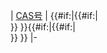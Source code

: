 <includeonly>| [[CAS号]]
| {{Chembox CASCheck|count=1|value={{{value|}}}|value_url={{{value_url|}}}|value_comment={{{value_comment|}}}|value_ref={{{value_ref|}}} }}<!--
-->{{Chembox CASCheck|count=2|value0={{{value|}}}|value={{{value1|}}}|value_url={{{value1_url|}}}|value_comment={{{value1_comment|}}}|value_ref={{{value1_ref|}}} }}<!--
-->{{Chembox CASCheck|count=3|value0={{{value|}}}{{{value1|}}}|value={{{value2|}}}|value_url={{{value2_url|}}}|value_comment={{{value2_comment|}}}|value_ref={{{value2_ref|}}} }}<!--
-->{{Chembox CASCheck|count=4|value0={{{value|}}}{{{value1|}}}{{{value2|}}}|value={{{value3|}}}|value_url={{{value3_url|}}}|value_comment={{{value3_comment|}}}|value_ref={{{value3_ref|}}} }}<!--
-->{{Chembox CASCheck|count=5|value0={{{value|}}}{{{value1|}}}{{{value2|}}}{{{value3|}}}|value={{{value4|}}}|value_url={{{value4_url|}}}|value_comment={{{value4_comment|}}}|value_ref={{{value4_ref|}}} }}<!--
-->{{Chembox CASCheck|count=6|value0={{{value|}}}{{{value1|}}}{{{value2|}}}{{{value3|}}}{{{value4|}}}|value={{{value5|}}}|value_url={{{value5_url|}}}|value_comment={{{value5_comment|}}}|value_ref={{{value5_ref|}}} }}<!--
-->{{Chembox CASCheck|count=7|value0={{{value|}}}{{{value1|}}}{{{value2|}}}{{{value3|}}}{{{value4|}}}{{{value5|}}}|value={{{value6|}}}|value_url={{{value6_url|}}}|value_comment={{{value6_comment|}}}|value_ref={{{value6_ref|}}} }}<!--
-->{{Chembox CASCheck|count=8|value0={{{value|}}}{{{value1|}}}{{{value2|}}}{{{value3|}}}{{{value4|}}}{{{value5|}}}{{{value6|}}}|value={{{value7|}}}|value_url={{{value7_url|}}}|value_comment={{{value7_comment|}}}|value_ref={{{value7_ref|}}} }}<!--
-->{{Chembox CASCheck|count=9|value0={{{value|}}}{{{value1|}}}{{{value2|}}}{{{value3|}}}{{{value4|}}}{{{value5|}}}{{{value6|}}}{{{value7|}}}|value={{{value8|}}}|value_url={{{value8_url|}}}|value_comment={{{value8_comment|}}}|value_ref={{{value8_ref|}}} }}<!--
-->{{Chembox CASCheck|count=10|value0={{{value|}}}{{{value1|}}}{{{value2|}}}{{{value3|}}}{{{value4|}}}{{{value5|}}}{{{value6|}}}{{{value7|}}}{{{value8|}}}|value={{{value9|}}}|value_url={{{value9_url|}}}|value_comment={{{value9_comment|}}}|value_ref={{{value9_ref|}}} }}<!--
-->{{#if:{{{value10|}}}|{{#if:{{{value|}}}|<br />}}{{{value10}}} }}{{#if:{{{value11|}}}|{{#if:{{{value|}}}{{{value10|}}}|<br />}}{{{value11}}} }}
|-</includeonly><noinclude>{{Documentation}}</noinclude>